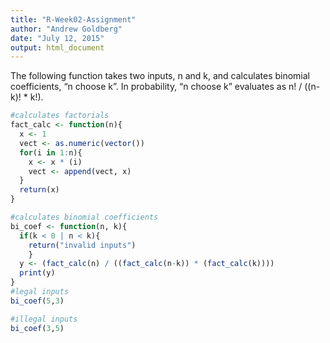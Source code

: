 ```yaml
---
title: "R-Week02-Assignment"
author: "Andrew Goldberg"
date: "July 12, 2015"
output: html_document
---
```

The following function takes two inputs, n and k, and calculates binomial coefficients, "n choose k". In probability, "n choose k" evaluates as n! / ((n-k)! * k!).
```r
#calculates factorials
fact_calc <- function(n){
  x <- 1
  vect <- as.numeric(vector())
  for(i in 1:n){
    x <- x * (i)
    vect <- append(vect, x)
  }
  return(x)
}

#calculates binomial coefficients
bi_coef <- function(n, k){
  if(k < 0 | n < k){
    return("invalid inputs")
    }
  y <- (fact_calc(n) / ((fact_calc(n-k)) * (fact_calc(k))))
  print(y)
}
#legal inputs
bi_coef(5,3)

#illegal inputs
bi_coef(3,5)
```


